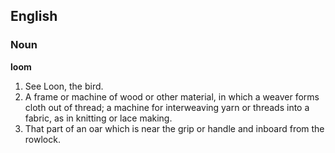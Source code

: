 ==English==

===Noun===

'''loom'''

#See Loon, the bird.
#A frame or machine of wood or other material, in which a weaver forms cloth out of thread; a machine for interweaving yarn or threads into a fabric, as in knitting or lace making.
#That part of an oar which is near the grip or handle and inboard from the rowlock.